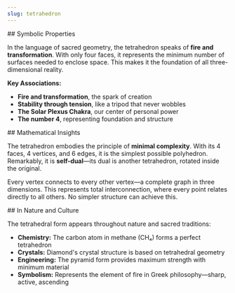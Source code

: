 ```yaml
---
slug: tetrahedron
---
```


<Section>
## Symbolic Properties

In the language of sacred geometry, the tetrahedron speaks of **fire and transformation**. With only four faces, it represents the minimum number of surfaces needed to enclose space. This makes it the foundation of all three-dimensional reality.

**Key Associations:**

- **Fire and transformation**, the spark of creation
- **Stability through tension**, like a tripod that never wobbles
- **The Solar Plexus Chakra**, our center of personal power
- **The number 4**, representing foundation and structure
</Section>

<Section>
## Mathematical Insights

The tetrahedron embodies the principle of **minimal complexity**. With its 4 faces, 4 vertices, and 6 edges, it is the simplest possible polyhedron. Remarkably, it is **self-dual**—its dual is another tetrahedron, rotated inside the original.

Every vertex connects to every other vertex—a complete graph in three dimensions. This represents total interconnection, where every point relates directly to all others. No simpler structure can achieve this.
</Section>

<Section>
## In Nature and Culture

The tetrahedral form appears throughout nature and sacred traditions:

- **Chemistry:** The carbon atom in methane (CH₄) forms a perfect tetrahedron
- **Crystals:** Diamond's crystal structure is based on tetrahedral geometry
- **Engineering:** The pyramid form provides maximum strength with minimum material
- **Symbolism:** Represents the element of fire in Greek philosophy—sharp, active, ascending
</Section>
